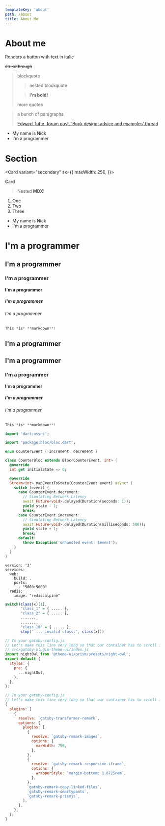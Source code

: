 ```yaml
---
templateKey: 'about'
path: /about
title: About Me
---
```


# About me

Renders a button with text in italic

 ~~strikethrough~~

> blockquote
>
> > nested blockquote
>
> > **I'm bold!**
>
> more quotes

<blockquote cite="http://www.edwardtufte.com/bboard/q-and-a-fetch-msg?msg_id=0000hB">
  <p>a bunch of paragraphs</p>
  <footer>
    <a href="http://www.edwardtufte.com/bboard/q-and-a-fetch-msg?msg_id=0000hB">Edward Tufte, forum post, ‘Book design: advice and examples’ thread</a>
  </footer>
</blockquote>

- My name is Nick
- I'm a programmer

# Section

<Card variant="secondary"
sx={{
maxWidth: 256,
}}>

<span>Card</span>
<div>

 > Nested **MDX**!

</div>

1. One
1. Two
1. Three

</Card>

- My name is Nick
- I'm a programmer

# I'm a programmer
## I'm a programmer
### I'm a programmer
#### I'm a programmer
##### I'm a programmer
###### I'm a programmer


<Card variant="primary">

```javascript
This *is* **markdown**!
```

 </Card>

<Section>

# I'm a programmer
## I'm a programmer
### I'm a programmer
#### I'm a programmer
##### I'm a programmer
###### I'm a programmer


<Card variant="primary">

```javascript
This *is* **markdown**!
```

 </Card>

</Section>

```dart
import 'dart:async';

import 'package:bloc/bloc.dart';

enum CounterEvent { increment, decrement }

class CounterBloc extends Bloc<CounterEvent, int> {
  @override
  int get initialState => 0;

  @override
  Stream<int> mapEventToState(CounterEvent event) async* {
    switch (event) {
      case CounterEvent.decrement:
        // Simulating Network Latency
        await Future<void>.delayed(Duration(seconds: 1));
        yield state - 1;
        break;
      case CounterEvent.increment:
        // Simulating Network Latency
        await Future<void>.delayed(Duration(milliseconds: 500));
        yield state + 1;
        break;
      default:
        throw Exception('unhandled event: $event');
    }
  }
}
```

```docker
version: '3'
services:
  web:
    build: .
    ports:
      - "5000:5000"
  redis:
    image: "redis:alpine"
```

```r
switch(class(x)[1],
       "class_1" = { ..... },
       "class_2" = { ..... },
       .......,
       .......,
       "class_10" = { ..... },
       stop(" ... invalid class:", class(x)))
```

```javascript
// In your gatsby-config.js
// Let's make this line very long so that our container has to scroll its overflow…
// src/gatsby-plugin-theme-ui/index.js
import nightOwl from '@theme-ui/prism/presets/night-owl';
export default {
  styles: {
    pre: {
      ...nightOwl,
    },
  },
};
```

```javascript {1-2,22}{numberLines: true}
// In your gatsby-config.js
// Let's make this line very long so that our container has to scroll its overflow…
{
  plugins: [
    {
      resolve: `gatsby-transformer-remark`,
      options: {
        plugins: [
          {
            resolve: `gatsby-remark-images`,
            options: {
              maxWidth: 756,
            },
          },
          {
            resolve: `gatsby-remark-responsive-iframe`,
            options: {
              wrapperStyle: `margin-bottom: 1.0725rem`,
            },
          },
          `gatsby-remark-copy-linked-files`,
          `gatsby-remark-smartypants`,
          `gatsby-remark-prismjs`,
        ],
      },
    },
  ];
}
```
